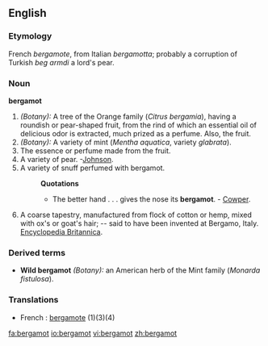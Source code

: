 ==English==

===Etymology===
French ''bergamote'', from Italian ''bergamotta''; probably a corruption of Turkish ''beg armdi'' a lord's pear.
===Noun===
'''bergamot'''

#''(Botany):'' A tree of the Orange family (''Citrus bergamia''), having a roundish or pear-shaped fruit, from the rind of which an essential oil of delicious odor is extracted, much prized as a perfume. Also, the fruit. 
#''(Botany):'' A variety of mint (''Mentha aquatica'', variety ''glabrata'').
#The essence or perfume made from the fruit.
#A variety of pear. -[[Johnson]].
#A variety of snuff perfumed with bergamot.
#:'''Quotations'''
#:*The better hand . . . gives the nose its '''bergamot'''. - [[Cowper]].
#A coarse tapestry, manufactured from flock of cotton or hemp, mixed with ox's or goat's hair; -- said to have been invented at Bergamo, Italy.  [[Encyclopedia Britannica]].
===Derived terms===
*'''Wild bergamot''' ''(Botany):'' an American herb of the Mint family (''Monarda fistulosa'').

===Translations===
* French : [[bergamote]] (1)(3)(4)

[[fa:bergamot]]
[[io:bergamot]]
[[vi:bergamot]]
[[zh:bergamot]]